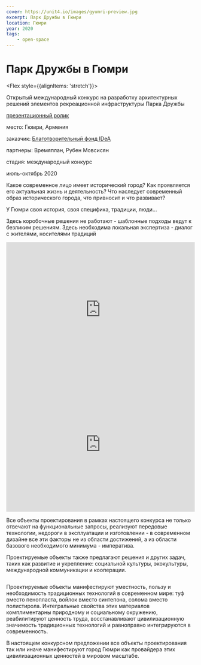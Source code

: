 ```yaml
---
cover: https://unit4.io/images/gyumri-preview.jpg
excerpt: Парк Дружбы в Гюмри
location: Гюмри
year: 2020
tags:
    - open-space
---
```

# Парк Дружбы в Гюмри

<Flex style={{alignItems: 'stretch'}}>
<Flex col>

Открытый международный конкурс на разработку архитектурных решений элементов рекреационной инфраструктуры Парка Дружбы 

<p style={{flex: '0 1 auto'}}>

[презентационный ролик](https://www.youtube.com/watch?v=y78CYEFFvC0&t=22s&ab_channel=designunit4)
</p>
</Flex>

<div>
<p><BlackHighlight>место:</BlackHighlight> Гюмри, Армения</p>

[]()<p><BlackHighlight>заказчик:</BlackHighlight> [Благотворительный фонд IDeA](http://idea.am/)</p>

<p><BlackHighlight>партнеры:</BlackHighlight> Времяплан, Рубен Мовсисян</p>

<p><BlackHighlight>стадия:</BlackHighlight> международный конкурс</p>

июль-октябрь 2020
</div>
</Flex>

Какое современное лицо имеет исторический город? Как проявляется его актуальная жизнь и деятельность? Что наследует современный образ исторического города, что привносит и что развивает?

У Гюмри своя история, своя специфика, традиции, люди…

Здесь коробочные решения не работают - шаблонные подходы ведут к безликим решениям. Здесь необходима локальная экспертиза - диалог с жителями, носителями традиций

<Flex>
    <iframe width="100%" height="360" src="https://www.youtube.com/embed/YsgVyOQ129s" title="YouTube video player" frameBorder="0" allow="accelerometer; autoplay; clipboardWrite; encryptedMedia; gyroscope; pictureInPicture" allowFullScreen></iframe>
    <iframe width="100%" height="360" src="https://www.youtube.com/embed/y78CYEFFvC0" title="YouTube video player" frameBorder="0" allow="accelerometer; autoplay; clipboardWrite; encryptedMedia; gyroscope; pictureInPicture" allowFullScreen></iframe>
</Flex>

Все объекты проектирования в рамках настоящего конкурса не только отвечают на функциональные запросы, реализуют передовые технологии, недороги в эксплуатации  и изготовлении - в современном дизайне все эти факторы не из области достижений, а из области базового необходимого минимума - императива.

Проектируемые объекты также предлагают решения и других задач, таких как развитие и укрепление: социальной культуры, экокультуры, международной коммуникации и кооперации.

<Image src="/images/guymri-preview.jpg" width={1920} height={1326} alt="" />

Проектируемые объекты манифестируют уместность, пользу и необходимость традиционных технологий в современном мире: туф вместо пенопласта, войлок вместо синтепона, солома вместо полистирола. Интегральные свойства этих материалов комплиментарны природному и социальному окружению, реабилитируют ценность труда, восстанавливают цивилизационную значимость традиционных технологий и равноправно интегрируются в современность.

В настоящем конкурсном предложении все объекты проектирования так или иначе манифестируют город Гюмри как провайдера этих цивилизационных ценностей в мировом масштабе.